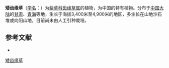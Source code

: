 {{Speciesbox
| name = 矮齿缘草
| status = 
| status_system = 
| image =
| genus = Eritrichium
| species = humillimum
| authority = W. T. Wang
}}

'''矮齿缘草'''（[[学名|学名]]：{{lang|la|''Eritrichium humillimum''}}）为[[紫草科|紫草科]][[齿缘草属|齿缘草属]]的植物，为中国的特有植物。分布于[[中国大陆|中国大陆]]的[[甘肃|甘肃]]、[[青海|青海]]等地，生长于海拔3,400米至4,900米的地区，多生长在山地沙石堆或向阳山地，目前尚未由人工引种栽培。

== 参考文献 ==
<div class="references-small">
* {{cite web| url =http://www.bioinfo.cn/db05/KmzwSpecies.php?action=view&id=2199| title =矮齿缘草| work =《中国高等植物数据库全库》| publisher =中国科学院微生物研究所| author =昆明植物研究所| accessdate =2009-02-23| deadurl =yes| archiveurl =https://web.archive.org/web/20160305014442/http://www.bioinfo.cn/db05/KmzwSpecies.php?action=view&id=2199| archivedate =2016-03-05}}
</div>
{{Taxonbar|from=Q15225891}}

[[Category:山琉璃草属|矮齿缘草]]


{{植物小作品}}